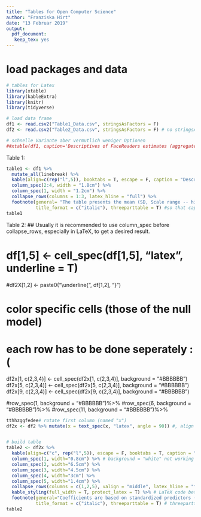 ```yaml
---
title: "Tables for Open Computer Science"
author: "Franziska Hirt"
date: "13 Februar 2019"
output: 
  pdf_document:
   keep_tex: yes
---
```



# load packages and data
```r
# tables for Latex
library(xtable)
library(kableExtra)
library(knitr)
library(tidyverse)

# load data frame
df1 <- read.csv2("Table1_Data.csv", stringsAsFactors = F)
df2 <- read.csv2("Table2_Data.csv", stringsAsFactors = F) # no stringsAsFactors crucial for later cell_spec changes!

# schnelle Variante aber vermutlich weniger Optionen
##xtable(df1, caption='Descriptives of FaceReaders estimates (aggregated as mean and mean of peak values) and students’ self-reports', label='tab1', booktabs=TRUE)
```

Table 1:
```r
table1 <- df1 %>%
  mutate_all(linebreak) %>%
  kable(align=c(rep("l",5)), booktabs = T, escape = F, caption = "Descriptives of FaceReader's estimates (aggregated as mean and mean of peak values) and students' self-reports", col.names = c(" ", "Self-report after", "FaceReader mean", "FaceReader mean of peak values")) %>%
  column_spec(2:4, width = "1.8cm") %>%
  column_spec(1, width = "1.2cm") %>% 
  collapse_rows(columns = 1:3, latex_hline = "full") %>%
  footnote(general= "The table presents the mean (SD, Scale range -- higher values indicating higher intensity)",
           title_format = c("italic"), threeparttable = T) #so that captation is wrapped 
table1
```


Table 2:
## Usually it is recommended to use column_spec before collapse_rows, especially in LaTeX, to get a desired result.

# df[1,5] <- cell_spec(df[1,5], "latex", underline = T)
#df2X[1,2] <- paste0("\\underline{", df[1,2], "}")

# color specific cells (those of the null model)
# each row has to be done seperately :(
df2x[1, c(2,3,4)] <- cell_spec(df2x[1, c(2,3,4)], background = "#BBBBBB") 
df2x[5, c(2,3,4)] <- cell_spec(df2x[5, c(2,3,4)], background = "#BBBBBB")
df2x[9, c(2,3,4)] <- cell_spec(df2x[9, c(2,3,4)], background = "#BBBBBB")

  #row_spec(1, background = "#BBBBBB")%>% 
  #row_spec(6, background = "#BBBBBB")%>% 
  #row_spec(11, background = "#BBBBBB")%>%

```r
tthhzggfedee# rotate first column (named "x")
df2x <- df2 %>% mutate(x = text_spec(x, "latex", angle = 90)) #, align = "c"


# build table  
table2 <- df2x %>%
  kable(align=c("c", rep("l",5)), escape = F, booktabs = T, caption = "Overview of the regression coefficients", col.names = c(" ", "Model with aggregation method for FaceReader's estimates", "Regression coefficient", "Credible interval", "Number of observations")) %>%
  column_spec(1, width="0.8cm") %>% # background = "white" not working in latex
  column_spec(2, width="6.5cm") %>%
  column_spec(3, width="4.5cm") %>%
  column_spec(4, width="3cm") %>%
  column_spec(5, width="1.4cm") %>%
  collapse_rows(columns = c(1,2,5), valign = "middle", latex_hline = "full") %>%
  kable_styling(full_width = T, protect_latex = T) %>% # LaTeX code between dollar protected from HTML escaping
  footnote(general="Coefficients are based on standardized predictors (FaceReader), but unstandardized outcomes (self-reports). Some missing self-reports reduced the sample size of specific analyses.",
           title_format = c("italic"), threeparttable = T) # threeparttable for layout included (! does not work with full_width = T, unless longtable = T, but longtable not possible in two column layout)
table2
```
